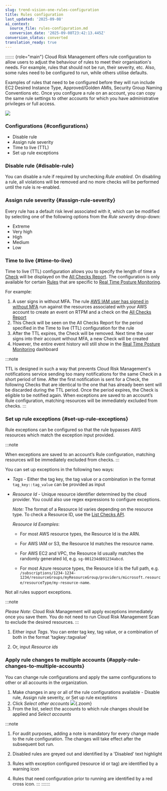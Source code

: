 ```yaml
---
slug: trend-vision-one-rules-configuration
title: Rules configuration
last_updated: '2025-09-08'
ai_context:
  source_file: rules-configuration.md
  conversion_date: '2025-09-08T23:42:13.445Z'
conversion_status: converted
translation_ready: true
---
```


::::::: {role="main"}
Cloud Risk Management offers rule configuration to allow users to adjust the behaviour of rules to meet their organisation's needs. For example, rules that should not be run, their severity, etc. Also, some rules need to be configured to run, while others utilise defaults.

Examples of rules that need to be configured before they will run include EC2 Desired Instance Type, Approved/Golden AMIs, Security Group Naming Conventions etc. Once you configure a rule on an account, you can copy the same rule settings to other accounts for which you have administrative privileges or full access.

![](/images/configure-rule-q533dy=fdebb13e-940d-4fbc-97a8-f739607d6f64.webp)

### Configurations {#configurations}

- Disable rule
- Assign rule severity
- Time to live (TTL)
- Set up rule exceptions

### Disable rule {#disable-rule}

You can disable a rule if required by unchecking *Rule enabled*. On disabling a rule, all violations will be removed and no more checks will be performed until the rule is re-enabled.

### Assign rule severity {#assign-rule-severity}

Every rule has a default risk level associated with it, which can be modified by selecting one of the following options from the *Rule severity* drop-down:

- Extreme
- Very high
- High
- Medium
- Low

### Time to live {#time-to-live}

Time to live (TTL) configuration allows you to specify the length of time a [Check](model-check.mdx) will be displayed on the [All Checks Report](all-checks-report.mdx). The configuration is only available for certain [Rules](introduction-rules.mdx) that are specific to [Real Time Posture Monitoring](real-time-threat-monitoring.mdx).

For example:

1.  A user signs in without MFA. The rule [AWS IAM user has signed in without MFA](https://www.cloudconformity.com/knowledge-base=96b226c5-530f-49eb-b89e-74625f50f5f0/aws/RTPM/iam-user-sign-in-without-mfa.mdx) run against the resources associated with your AWS account to create an event on RTPM and a check on the [All Checks Report](all-checks-report.mdx)
2.  This Check will be seen on the All Checks Report for the period specified in the Time to live (TTL) configuration for the rule
3.  After the TTL expires, the Check will be removed. Next time the user signs into their account without MFA, a new Check will be created
4.  However, the entire event history will still show in the [Real Time Posture Monitoring](real-time-threat-monitoring.mdx) dashboard

:::note

TTL is designed in such a way that prevents Cloud Risk Management's notifications service sending too many notifications for the same Check in a short period of time. After the first notification is sent for a Check, the following Checks that are identical to the one that has already been sent will be discarded during the TTL period. Once the period expires, the Check is eligible to be notified again. When exceptions are saved to an account’s Rule configuration, matching resources will be immediately excluded from checks.
:::

### Set up rule exceptions {#set-up-rule-exceptions}

Rule exceptions can be configured so that the rule bypasses AWS resources which match the exception input provided.

:::note

When exceptions are saved to an account’s Rule configuration, matching resources will be immediately excluded from checks.
:::

You can set up exceptions in the following two ways:

- *Tags* - Either the tag key, the tag value or a combination in the format `tag_key::tag_value` can be provided as input

- *Resource Id* - Unique resource identifier determined by the cloud provider. You could also use regex expressions to configure exceptions.

  *Note:* The format of a Resource Id varies depending on the resource type. To check a Resource ID, use the [List Checks API](https://automation.trendmicro.com/cloudone/conformity/).

  *Resource Id Examples*:

  - For most AWS resource types, the Resource Id is the ARN.

  - For AWS IAM or S3, the Resource Id matches the resource name.

  - For AWS EC2 and VPC, the Resource Id usually matches the randomly generated Id, e.g. `sg-001234d891234abcd`.

  - For most Azure resource types, the Resource Id is the full path, e.g. `/subscriptions/1234-1234-1234/resourceGroups/myResourceGroup/providers/microsoft.resource/resourceType/my-resource-name`.

Not all rules support exceptions.

:::note

*Please Note*: Cloud Risk Management will apply exceptions immediately once you save them. You do not need to run Cloud Risk Management Scan to exclude the desired resources.
:::

1.  Either input *Tags*. You can enter tag key, tag value, or a combination of both in the format 'tagkey::tagvalue'

2.  Or, input *Resource ids*

### Apply rule changes to multiple accounts {#apply-rule-changes-to-multiple-accounts}

You can change rule configurations and apply the same configurations to other or all accounts in the organization.

1.  Make changes in any or all of the rule configurations available - Disable rule, Assign rule severity, or Set up rule exceptions
2.  Click *Select other accounts* ![](/images/apply-rule-changes-step-2-wb2yfq=f1416bbe-d04a-41c9-aa03-a27993a4007d.webp){.zoom}
3.  From the list, select the accounts to which rule changes should be applied and *Select accounts*

:::note

1.  For audit purposes, adding a note is mandatory for every change made to the rule configuration. The changes will take effect after the subsequent bot run.

2.  Disabled rules are greyed out and identified by a 'Disabled' text highlight

3.  Rules with exception configured (resource id or tag) are identified by a warning icon

4.  Rules that need configuration prior to running are identified by a red cross icon.
:::
:::::::
